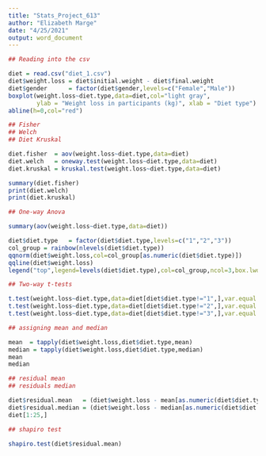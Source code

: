 ```yaml
---
title: "Stats_Project_613"
author: "Elizabeth Marge"
date: "4/25/2021"
output: word_document
---
```


```r

## Reading into the csv 

diet = read.csv("diet_1.csv")
diet$weight.loss = diet$initial.weight - diet$final.weight 
diet$gender      = factor(diet$gender,levels=c("Female","Male"))
boxplot(weight.loss~diet.type,data=diet,col="light gray",
        ylab = "Weight loss in participants (kg)", xlab = "Diet type")
abline(h=0,col="red")


```

```r
## Fisher
## Welch
## Diet Kruskal 

diet.fisher  = aov(weight.loss~diet.type,data=diet)
diet.welch   = oneway.test(weight.loss~diet.type,data=diet)
diet.kruskal = kruskal.test(weight.loss~diet.type,data=diet)

summary(diet.fisher)
print(diet.welch)
print(diet.kruskal)

```

```r
## One-way Anova 

summary(aov(weight.loss~diet.type,data=diet))

```

```r

diet$diet.type   = factor(diet$diet.type,levels=c("1","2","3"))
col_group = rainbow(nlevels(diet$diet.type))
qqnorm(diet$weight.loss,col=col_group[as.numeric(diet$diet.type)])
qqline(diet$weight.loss)
legend("top",legend=levels(diet$diet.type),col=col_group,ncol=3,box.lwd=NA)


```


```r
## Two-way t-tests 

t.test(weight.loss~diet.type,data=diet[diet$diet.type!="1",],var.equal = TRUE)
t.test(weight.loss~diet.type,data=diet[diet$diet.type!="2",],var.equal = TRUE)
t.test(weight.loss~diet.type,data=diet[diet$diet.type!="3",],var.equal = TRUE)


```


```r

## assigning mean and median 

mean  = tapply(diet$weight.loss,diet$diet.type,mean)
median = tapply(diet$weight.loss,diet$diet.type,median)
mean
median


```

```r

## residual mean 
## residuals median

diet$residual.mean   = (diet$weight.loss - mean[as.numeric(diet$diet.type)])
diet$residual.median = (diet$weight.loss - median[as.numeric(diet$diet.type)])
diet[1:25,]


```

```r

## shapiro test 

shapiro.test(diet$residual.mean)
```
